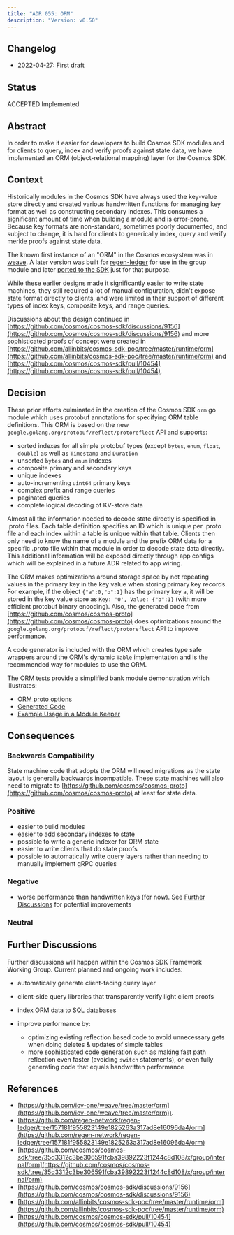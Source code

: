 ```yaml
---
title: "ADR 055: ORM"
description: "Version: v0.50"
---
```


## Changelog[​](#changelog "Direct link to Changelog")

* 2022-04-27: First draft

## Status[​](#status "Direct link to Status")

ACCEPTED Implemented

## Abstract[​](#abstract "Direct link to Abstract")

In order to make it easier for developers to build Cosmos SDK modules and for clients to query, index and verify proofs against state data, we have implemented an ORM (object-relational mapping) layer for the Cosmos SDK.

## Context[​](#context "Direct link to Context")

Historically modules in the Cosmos SDK have always used the key-value store directly and created various handwritten functions for managing key format as well as constructing secondary indexes. This consumes a significant amount of time when building a module and is error-prone. Because key formats are non-standard, sometimes poorly documented, and subject to change, it is hard for clients to generically index, query and verify merkle proofs against state data.

The known first instance of an "ORM" in the Cosmos ecosystem was in [weave](https://github.com/iov-one/weave/tree/master/orm). A later version was built for [regen-ledger](https://github.com/regen-network/regen-ledger/tree/157181f955823149e1825263a317ad8e16096da4/orm) for use in the group module and later [ported to the SDK](https://github.com/cosmos/cosmos-sdk/tree/35d3312c3be306591fcba39892223f1244c8d108/x/group/internal/orm) just for that purpose.

While these earlier designs made it significantly easier to write state machines, they still required a lot of manual configuration, didn't expose state format directly to clients, and were limited in their support of different types of index keys, composite keys, and range queries.

Discussions about the design continued in [https://github.com/cosmos/cosmos-sdk/discussions/9156](https://github.com/cosmos/cosmos-sdk/discussions/9156) and more sophisticated proofs of concept were created in [https://github.com/allinbits/cosmos-sdk-poc/tree/master/runtime/orm](https://github.com/allinbits/cosmos-sdk-poc/tree/master/runtime/orm) and [https://github.com/cosmos/cosmos-sdk/pull/10454](https://github.com/cosmos/cosmos-sdk/pull/10454).

## Decision[​](#decision "Direct link to Decision")

These prior efforts culminated in the creation of the Cosmos SDK `orm` go module which uses protobuf annotations for specifying ORM table definitions. This ORM is based on the new `google.golang.org/protobuf/reflect/protoreflect` API and supports:

* sorted indexes for all simple protobuf types (except `bytes`, `enum`, `float`, `double`) as well as `Timestamp` and `Duration`
* unsorted `bytes` and `enum` indexes
* composite primary and secondary keys
* unique indexes
* auto-incrementing `uint64` primary keys
* complex prefix and range queries
* paginated queries
* complete logical decoding of KV-store data

Almost all the information needed to decode state directly is specified in .proto files. Each table definition specifies an ID which is unique per .proto file and each index within a table is unique within that table. Clients then only need to know the name of a module and the prefix ORM data for a specific .proto file within that module in order to decode state data directly. This additional information will be exposed directly through app configs which will be explained in a future ADR related to app wiring.

The ORM makes optimizations around storage space by not repeating values in the primary key in the key value when storing primary key records. For example, if the object `{"a":0,"b":1}` has the primary key `a`, it will be stored in the key value store as `Key: '0', Value: {"b":1}` (with more efficient protobuf binary encoding). Also, the generated code from [https://github.com/cosmos/cosmos-proto](https://github.com/cosmos/cosmos-proto) does optimizations around the `google.golang.org/protobuf/reflect/protoreflect` API to improve performance.

A code generator is included with the ORM which creates type safe wrappers around the ORM's dynamic `Table` implementation and is the recommended way for modules to use the ORM.

The ORM tests provide a simplified bank module demonstration which illustrates:

* [ORM proto options](https://github.com/cosmos/cosmos-sdk/blob/0d846ae2f0424b2eb640f6679a703b52d407813d/orm/internal/testpb/bank.proto)
* [Generated Code](https://github.com/cosmos/cosmos-sdk/blob/0d846ae2f0424b2eb640f6679a703b52d407813d/orm/internal/testpb/bank.cosmos_orm.go)
* [Example Usage in a Module Keeper](https://github.com/cosmos/cosmos-sdk/blob/0d846ae2f0424b2eb640f6679a703b52d407813d/orm/model/ormdb/module_test.go)

## Consequences[​](#consequences "Direct link to Consequences")

### Backwards Compatibility[​](#backwards-compatibility "Direct link to Backwards Compatibility")

State machine code that adopts the ORM will need migrations as the state layout is generally backwards incompatible. These state machines will also need to migrate to [https://github.com/cosmos/cosmos-proto](https://github.com/cosmos/cosmos-proto) at least for state data.

### Positive[​](#positive "Direct link to Positive")

* easier to build modules
* easier to add secondary indexes to state
* possible to write a generic indexer for ORM state
* easier to write clients that do state proofs
* possible to automatically write query layers rather than needing to manually implement gRPC queries

### Negative[​](#negative "Direct link to Negative")

* worse performance than handwritten keys (for now). See [Further Discussions](#further-discussions) for potential improvements

### Neutral[​](#neutral "Direct link to Neutral")

## Further Discussions[​](#further-discussions "Direct link to Further Discussions")

Further discussions will happen within the Cosmos SDK Framework Working Group. Current planned and ongoing work includes:

* automatically generate client-facing query layer

* client-side query libraries that transparently verify light client proofs

* index ORM data to SQL databases

* improve performance by:

  * optimizing existing reflection based code to avoid unnecessary gets when doing deletes & updates of simple tables
  * more sophisticated code generation such as making fast path reflection even faster (avoiding `switch` statements), or even fully generating code that equals handwritten performance

## References[​](#references "Direct link to References")

* [https://github.com/iov-one/weave/tree/master/orm](https://github.com/iov-one/weave/tree/master/orm)).
* [https://github.com/regen-network/regen-ledger/tree/157181f955823149e1825263a317ad8e16096da4/orm](https://github.com/regen-network/regen-ledger/tree/157181f955823149e1825263a317ad8e16096da4/orm)
* [https://github.com/cosmos/cosmos-sdk/tree/35d3312c3be306591fcba39892223f1244c8d108/x/group/internal/orm](https://github.com/cosmos/cosmos-sdk/tree/35d3312c3be306591fcba39892223f1244c8d108/x/group/internal/orm)
* [https://github.com/cosmos/cosmos-sdk/discussions/9156](https://github.com/cosmos/cosmos-sdk/discussions/9156)
* [https://github.com/allinbits/cosmos-sdk-poc/tree/master/runtime/orm](https://github.com/allinbits/cosmos-sdk-poc/tree/master/runtime/orm)
* [https://github.com/cosmos/cosmos-sdk/pull/10454](https://github.com/cosmos/cosmos-sdk/pull/10454)
